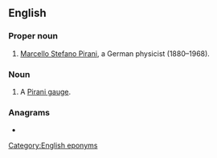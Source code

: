 ==English==

===Proper noun===
{{en-proper noun}}

# [[w:Marcello Pirani|Marcello Stefano Pirani]], a German physicist (1880–1968).

===Noun===
{{en-noun}}

# {{lb|en|physics|chemistry}} A [[Pirani gauge]].

===Anagrams===
* {{l|en|rapini}}

[[Category:English eponyms]]